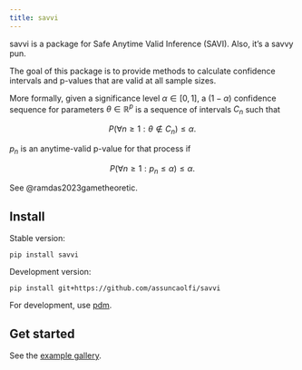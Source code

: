 ```yaml
---
title: savvi
---
```


savvi is a package for Safe Anytime Valid Inference (SAVI). Also, it's a savvy
pun.

The goal of this package is to provide methods to calculate confidence intervals
and p-values that are valid at all sample sizes. 

More formally, given a significance level $\alpha \in [0, 1]$, a $(1 - \alpha)$
confidence sequence for parameters $\theta \in \mathbb{R}^p$ is a sequence of
intervals $C_n$ such that

$$P(\forall n \geq 1 : \theta \notin C_n) \leq \alpha.$$

$p_n$ is an anytime-valid p-value for that process if

$$P(\forall n \geq 1 : p_n \leq \alpha) \leq \alpha.$$

See @ramdas2023gametheoretic.

## Install

Stable version:

```shell
pip install savvi
```

Development version:

```shell
pip install git+https://github.com/assuncaolfi/savvi
```

For development, use [pdm](https://github.com/pdm-project/pdm).

## Get started

See the [example gallery](https://assuncaolfi.github.io/savvi/examples/).